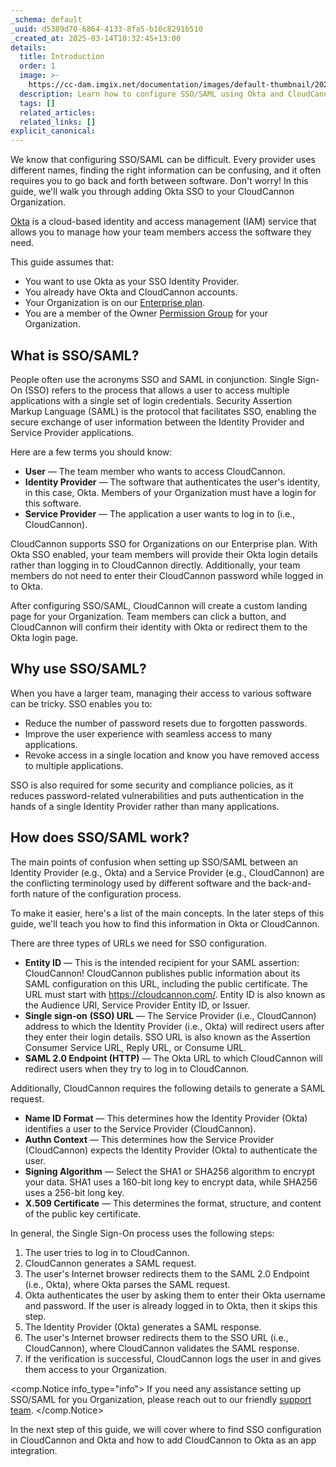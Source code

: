 ```yaml
---
_schema: default
_uuid: d5389d70-6864-4133-8fa5-b10c8291b510
_created_at: 2025-03-14T10:32:45+13:00
details:
  title: Introduction
  order: 1
  image: >-
    https://cc-dam.imgix.net/documentation/images/default-thumbnail/2023-Q4/CloudCannon-Documentation-Thumbnail.png
  description: Learn how to configure SSO/SAML using Okta and CloudCannon.
  tags: []
  related_articles:
  related_links: []
explicit_canonical:
---
```

We know that configuring SSO/SAML can be difficult. Every provider uses different names, finding the right information can be confusing, and it often requires you to go back and forth between software. Don't worry! In this guide, we'll walk you through adding Okta SSO to your CloudCannon Organization.

<a href="https://www.okta.com/" target="_blank" rel="noopener">Okta</a> is a cloud-based identity and access management (IAM) service that allows you to manage how your team members access the software they need.

This guide assumes that:

* You want to use Okta as your SSO Identity Provider.
* You already have Okta and CloudCannon accounts.
* Your Organization is on our <a href="/pricing/" target="_blank" rel="noopener">Enterprise plan</a>.
* You are a member of the Owner <a href="/documentation/articles/what-are-permission-groups/" target="_blank" rel="noopener">Permission Group</a> for your Organization.

## What is SSO/SAML?

People often use the acronyms SSO and SAML in conjunction. Single Sign-On (SSO) refers to the process that allows a user to access multiple applications with a single set of login credentials. Security Assertion Markup Language (SAML) is the protocol that facilitates SSO, enabling the secure exchange of user information between the Identity Provider and Service Provider applications.

Here are a few terms you should know:

* **User** — The team member who wants to access CloudCannon.
* **Identity Provider** — The software that authenticates the user's identity, in this case, Okta. Members of your Organization must have a login for this software.
* **Service Provider** — The application a user wants to log in to (i.e., CloudCannon).

CloudCannon supports SSO for Organizations on our Enterprise plan. With Okta SSO enabled, your team members will provide their Okta login details rather than logging in to CloudCannon directly. Additionally, your team members do not need to enter their CloudCannon password while logged in to Okta.

After configuring SSO/SAML, CloudCannon will create a custom landing page for your Organization. Team members can click a button, and CloudCannon will confirm their identity with Okta or redirect them to the Okta login page.

## Why use SSO/SAML?

When you have a larger team, managing their access to various software can be tricky. SSO enables you to:

* Reduce the number of password resets due to forgotten passwords.
* Improve the user experience with seamless access to many applications.
* Revoke access in a single location and know you have removed access to multiple applications.

SSO is also required for some security and compliance policies, as it reduces password-related vulnerabilities and puts authentication in the hands of a single Identity Provider rather than many applications.

## How does SSO/SAML work?

The main points of confusion when setting up SSO/SAML between an Identity Provider (e.g., Okta) and a Service Provider (e.g., CloudCannon) are the conflicting terminology used by different software and the back-and-forth nature of the configuration process.

To make it easier, here's a list of the main concepts. In the later steps of this guide, we'll teach you how to find this information in Okta or CloudCannon.

There are three types of URLs we need for SSO configuration.

* **Entity ID** — This is the intended recipient for your SAML assertion: CloudCannon! CloudCannon publishes public information about its SAML configuration on this URL, including the public certificate. The URL must start with https://cloudcannon.com/. Entity ID is also known as the Audience URI, Service Provider Entity ID, or Issuer.
* **Single sign-on** **(SSO) URL** — The Service Provider (i.e., CloudCannon) address to which the Identity Provider (i.e., Okta) will redirect users after they enter their login details. SSO URL is also known as the Assertion Consumer Service URL, Reply URL, or Consume URL.
* **SAML 2.0 Endpoint (HTTP)** — The Okta URL to which CloudCannon will redirect users when they try to log in to CloudCannon.

Additionally, CloudCannon requires the following details to generate a SAML request.

* **Name ID Format** — This determines how the Identity Provider (Okta) identifies a user to the Service Provider (CloudCannon).
* **Authn Context** — This determines how the Service Provider (CloudCannon) expects the Identity Provider (Okta) to authenticate the user.
* **Signing Algorithm** — Select the SHA1 or SHA256 algorithm to encrypt your data. SHA1 uses a 160-bit long key to encrypt data, while SHA256 uses a 256-bit long key.
* **X.509 Certificate** — This determines the format, structure, and content of the public key certificate.

In general, the Single Sign-On process uses the following steps:

1. The user tries to log in to CloudCannon.
2. CloudCannon generates a SAML request.
3. The user's Internet browser redirects them to the SAML 2.0 Endpoint (i.e., Okta), where Okta parses the SAML request.
4. Okta authenticates the user by asking them to enter their Okta username and password. If the user is already logged in to Okta, then it skips this step.
5. The Identity Provider (Okta) generates a SAML response.
6. The user's Internet browser redirects them to the SSO URL (i.e., CloudCannon), where CloudCannon validates the SAML response.
7. If the verification is successful, CloudCannon logs the user in and gives them access to your Organization.

<comp.Notice info_type="info">
  If you need any assistance setting up SSO/SAML for you Organization, please reach out to our friendly [support team](/support/).
</comp.Notice>

In the next step of this guide, we will cover where to find SSO configuration in CloudCannon and Okta and how to add CloudCannon to Okta as an app integration.